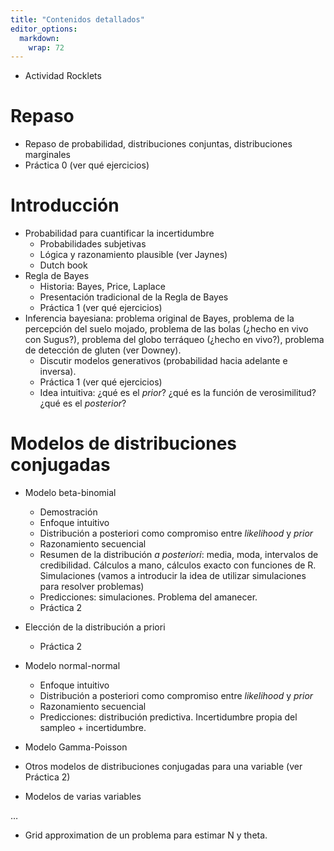 ```yaml
---
title: "Contenidos detallados"
editor_options: 
  markdown: 
    wrap: 72
---
```


-   Actividad Rocklets

# Repaso 

-   Repaso de probabilidad, distribuciones conjuntas, distribuciones marginales
-   Práctica 0 (ver qué ejercicios)

# Introducción

-   Probabilidad para cuantificar la incertidumbre
    + Probabilidades subjetivas
    + Lógica y razonamiento plausible (ver Jaynes)
    + Dutch book
    
-   Regla de Bayes
    + Historia: Bayes, Price, Laplace
    + Presentación tradicional de la Regla de Bayes
    + Práctica 1 (ver qué ejercicios)

-   Inferencia bayesiana: problema original de Bayes, problema de la percepción del suelo mojado, problema de las bolas (¿hecho en vivo con Sugus?), problema del globo terráqueo (¿hecho en vivo?), problema de detección de gluten (ver Downey).
    + Discutir modelos generativos (probabilidad hacia adelante e inversa).
    + Práctica 1 (ver qué ejercicios)
    + Idea intuitiva: ¿qué es el _prior_? ¿qué es la función de verosimilitud? ¿qué es el _posterior_?
    
# Modelos de distribuciones conjugadas

-   Modelo beta-binomial
    + Demostración
    + Enfoque intuitivo
    + Distribución a posteriori como compromiso entre _likelihood_ y _prior_
    + Razonamiento secuencial
    + Resumen de la distribución _a posteriori_: media, moda, intervalos de credibilidad. Cálculos a mano, cálculos exacto con funciones de R. Simulaciones (vamos a introducir la idea de utilizar simulaciones para resolver problemas)
    + Predicciones: simulaciones. Problema del amanecer.
    + Práctica 2
    
- Elección de la distribución a priori
    + Práctica 2
    
- Modelo normal-normal
    + Enfoque intuitivo
    + Distribución a posteriori como compromiso entre _likelihood_ y _prior_
    + Razonamiento secuencial
    + Predicciones: distribución predictiva. Incertidumbre propia del sampleo + incertidumbre.
    
- Modelo Gamma-Poisson

- Otros modelos de distribuciones conjugadas para una variable (ver Práctica 2)

- Modelos de varias variables 

...

- Grid approximation de un problema para estimar N y theta.
    
    
